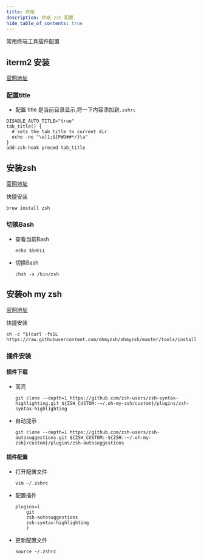 ```yaml
---
title: 终端
description: 终端 zsh 配置
hide_table_of_contents: true
---
```


常用终端工具插件配置

## iterm2 安装
[官网地址](https://iterm2.com/)
### 配置title
- 配置 title 是当前目录显示,将一下内容添加到`.zshrc`
```shell
DISABLE_AUTO_TITLE="true"
tab_title() {
  # sets the tab title to current dir
  echo -ne "\e]1;${PWD##*/}\a"
}
add-zsh-hook precmd tab_title
```
## 安装zsh

[官网地址](https://github.com/ohmyzsh/ohmyzsh/wiki/Installing-ZSH)

快捷安装
```shell
brew install zsh
```
### 切换Bash
- 查看当前Bash
    ```shell
    echo $SHELL
    ```
- 切换Bash
    ```shell
    chsh -s /bin/zsh
    ```

## 安装oh my zsh
[官网地址](https://ohmyz.sh/)

快捷安装
```shell
sh -c "$(curl -fsSL https://raw.githubusercontent.com/ohmyzsh/ohmyzsh/master/tools/install.sh)"
```

### 插件安装
#### 插件下载
- 高亮
    ```shell
  git clone --depth=1 https://github.com/zsh-users/zsh-syntax-highlighting.git ${ZSH_CUSTOM:-~/.oh-my-zsh/custom}/plugins/zsh-syntax-highlighting
    ```
- 自动提示
    ```shell
  git clone --depth=1 https://github.com/zsh-users/zsh-autosuggestions.git ${ZSH_CUSTOM:-${ZSH:-~/.oh-my-zsh}/custom}/plugins/zsh-autosuggestions
    ```

#### 插件配置
- 打开配置文件
    ```shell
    vim ~/.zshrc
    ```
- 配置插件
    ```shell
    plugins=(
        git
        zsh-autosuggestions
        zsh-syntax-highlighting
        )
    ```
- 更新配置文件
    ```shell
    source ~/.zshrc
    ```


